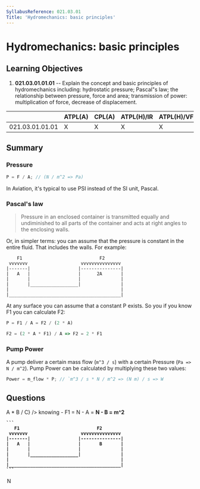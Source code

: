 ```yaml
---
SyllabusReference: 021.03.01
Title: 'Hydromechanics: basic principles'
---
```


# Hydromechanics: basic principles

## Learning Objectives

1. **021.03.01.01.01** -- Explain the concept and basic principles of
   hydromechanics including: hydrostatic pressure; Pascal"s law; the
   relationship between pressure, force and area; transmission of power:
   multiplication of force, decrease of displacement.

|                 | ATPL(A) | CPL(A) | ATPL(H)/IR | ATPL(H)/VFR | CPL(H) | IR  | CBIR(A) |
| --------------- | ------- | ------ | ---------- | ----------- | ------ | --- | ------- |
| 021.03.01.01.01 | X       | X      | X          | X           | X      |     |         |

## Summary

### Pressure

```js
P = F / A; // (N / m^2 => Pa)
```

In Aviation, it's typical to use PSI instead of the SI unit, Pascal.

### Pascal's law

> Pressure in an enclosed container is transmitted equally and undiminished to all parts of
> the container and acts at right angles to the enclosing walls.

Or, in simpler terms: you can assume that the pressure is constant in the
entire fluid. That includes the walls. For example:

```
    F1                             F2
 vvvvvvv                    vvvvvvvvvvvvvvv
|-------|                  |---------------|
|   A   |                  |      2A       |
|       |                  |               |
|       |__________________|               |
|                                          |
|__________________________________________|
```

At any surface you can assume that a constant P exists. So you if you know F1
you can calculate F2:

```js
P = F1 / A = F2 / (2 * A)

F2 = (2 * A * F1) / A => F2 = 2 * F1
```

### Pump Power

A pump deliver a certain mass flow (`m^3 / s`) with a certain Pressure (`Pa => N / m^2`).
Pump Power can be calculated by multiplying these two values:

```js
Power = m_flow * P; // `m^3 / s * N / m^2 => (N m) / s => W
```

## Questions

<Question variant="calculation" id="ZLrZrAAp">
  <Variables 
    variables={{
      A: [10, 20, 40, 50],
      B: [5],
      C: [10, 20, 50, 100]
    }}
    answerFunction={(A, B, C) => A * B / C}
  />
  <Text>
    knowing 
    - F1 = <A /> N
    - A = <B /> N
    - B = <C /> m^2

    ```
       F1                             F2
     vvvvvvv                    vvvvvvvvvvvvvvv
    |-------|                  |---------------|
    |   A   |                  |       B       |
    |       |                  |               |
    |       |__________________|               |
    |                                          |
    |__________________________________________|
    ```

  </Text>
  <Option id="ZLrZrAAp-1"><Answer />N</Option>
</Question>
